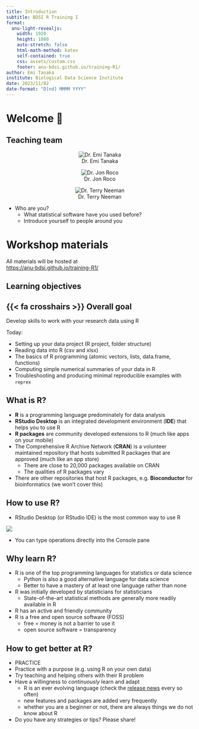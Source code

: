 ```yaml
---
title: Introduction 
subtitle: BDSI R Training I
format:
  anu-light-revealjs:
    width: 1920
    height: 1080
    auto-stretch: false
    html-math-method: katex
    self-contained: true
    css: assets/custom.css
    footer: anu-bdsi.github.io/training-R1/
author: Emi Tanaka
institute: Biological Data Science Institute
date: 2023/11/02
date-format: "D[nd] MMMM YYYY"
---
```



# Welcome 👋


## Teaching team 

::: {layout-ncol=3 style="text-align:center;"}


![Dr. Emi Tanaka](images/emi-square.png){.circle-image-120}

![Dr. Jon Roco](images/dummy.jpg){.circle-image-120}

![Dr. Terry Neeman](images/terry.jpeg){.circle-image-120}

:::

::: incremental

- Who are you?
  - What statistical software have you used before?
  - Introduce yourself to people around you
    
:::

# Workshop materials

::: box

All materials will be hosted at<br> [<https://anu-bdsi.github.io/training-R1/>]{.f-headline target="_blank"}

:::


## Learning objectives

::: {.callout-note icon=false}

## {{< fa crosshairs >}} Overall goal

Develop skills to work with your research data using R 

:::

Today:

- Setting up your data project (R project, folder structure)
- Reading data into R (csv and xlsx)
- The basics of R programming (atomic vectors, lists, data.frame, functions)
- Computing simple numerical summaries of your data in R
- Troubleshooting and producing minimal reproducible examples with `reprex`


  
  
## What is R?

::: incremental

- **R** is a programming language predominately for data analysis
- **RStudio Desktop** is an integrated development environment (**IDE**) that helps you to use R
- **R packages** are community developed extensions to R [(much like apps on your mobile)]{.grey}
- The Comprehensive R Archive Network (**CRAN**) is a volunteer maintained repository that hosts submitted R packages that are approved [(much like an app store)]{.grey}
  - There are close to 20,000 packages available on CRAN
  - The qualities of R packages vary 
- There are other repositories that host R packages, e.g. **Bioconductor** for bioinformatics [(we won't cover this)]{.grey}
:::

## How to use R?

- RStudio Desktop (or RStudio IDE) is the most common way to use R

![](images/rstudio-desktop-annotation.png){.ba}

- You can type operations directly into the Console pane

## Why learn R?

::: incremental

- R is one of the top programming languages for statistics or data science
  - Python is also a good alternative language for data science 
  - Better to have a mastery of at least one language rather than none
- R was initially developed by statisticians for statisticians 
  - State-of-the-art statistical methods are generally more readily available in R
- R has an active and friendly community 
- R is a free and open source software (FOSS) 
  - free = money is not a barrier to use it
  - open source software = transparency
  
:::


## How to get better at R?

::: incremental

- [PRACTICE]{.f-headline}
- Practice with a purpose (e.g. using R on your own data)
- Try teaching and helping others with their R problem 
- Have a [willingness to _continuously_ learn and adapt]{.f-subheadline}
  - R is an ever evolving language [(check the [release news](https://cran.r-project.org/doc/manuals/r-release/NEWS.html) every so often)]{.grey}
  - new features and packages are added very frequently
  - whether you are a beginner or not, there are always things we do not know about R
- Do you have any strategies or tips? Please share!

:::